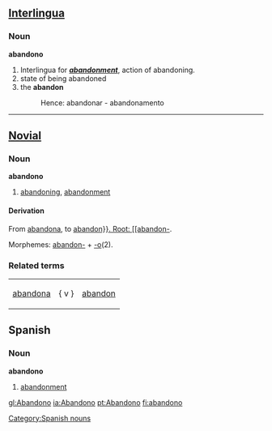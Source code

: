 ==[[Interlingua]]==
===Noun===
'''abandono'''
# Interlingua for ''' '' [[abandonment]] '' ''', action of abandoning. 
# state of being abandoned
# the '''abandon''' 
#:Hence: abandonar - abandonamento

----

==[[Novial]]==
===Noun===
'''abandono'''
#[[abandoning]], [[abandonment]]
====Derivation====
From [[abandona]], to [[abandon}}.

Root: [[abandon-]].

Morphemes: [[abandon-]] + [[-o]](2).

===Related terms===
{|
|[[abandona]] || { v } || [[abandon]]
|}

==Spanish==

===Noun===
'''abandono''' {{m}}

#[[abandonment]]

[[Category:Spanish nouns]]

[[gl:Abandono]]
[[ia:Abandono]]
[[pt:Abandono]]
[[fi:abandono]]